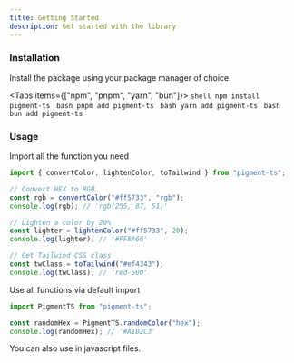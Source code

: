 ```yaml
---
title: Getting Started
description: Get started with the library
---
```



### Installation

Install the package using your package manager of choice.

<Tabs items={["npm", "pnpm", "yarn", "bun"]}>
  <Tab value="npm">```shell npm install pigment-ts ```</Tab>
  <Tab value="pnpm">```bash pnpm add pigment-ts ```</Tab>
  <Tab value="yarn">```bash yarn add pigment-ts ```</Tab>
  <Tab value="bun">```bash bun add pigment-ts ```</Tab>
</Tabs>

### Usage

Import all the function you need

```ts title="index.ts"
import { convertColor, lightenColor, toTailwind } from "pigment-ts";

// Convert HEX to RGB
const rgb = convertColor("#ff5733", "rgb");
console.log(rgb); // 'rgb(255, 87, 51)'

// Lighten a color by 20%
const lighter = lightenColor("#ff5733", 20);
console.log(lighter); // '#FF8A66'

// Get Tailwind CSS class
const twClass = toTailwind("#ef4343");
console.log(twClass); // 'red-500'
```

Use all functions via default import

```ts title="index.ts"
import PigmentTS from "pigment-ts";

const randomHex = PigmentTS.randomColor("hex");
console.log(randomHex); // '#A1B2C3'
```

<Callout title="Note">You can also use in javascript files.</Callout>
